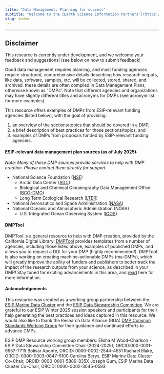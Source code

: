 ```yaml
---
title: "Data Management: Planning for success"
subtitle: "Welcome to the [Earth Science Information Partners'](https://www.esipfed.org/) data management planning resource."
slug: index
---
```


****
:::{.callout-warning}
## **Disclaimer** 
This resource is currently under development, and we welcome your feedback and suggestions! (see below on how to submit feedback)
:::

Good data management requires planning, and most funding agencies require structured, comprehensive details describing how research outputs, like data, software, samples, etc. will be collected, stored, shared, and archived. these details are often compiled in Data Management Plans, otherwise known as "DMPs". Note that
different agencies and organizations may have slightly different titles and acronyms for DMPs (see acronym list for more examples).


This resource offers examples of DMPs from ESIP-relevant funding agencies (listed below), with the goal of providing:

1. an overview of the sections/topics that should be covered in a DMP, 
2. a brief description of best practices for those sections/topics, and 
3. examples of DMPs from proposals funded by ESIP-relevant funding agencies.

#### ESIP-relevant data management plan sources (as of July 2025):
*Note: Many of these DMP sources provide services to help with DMP creation.  Please contact them directly for support.*

* National Science Foundation ([NSF](https://www.nsf.gov/funding/data-management-plan){target="_blank"})   
  * Arctic Data Center ([ADC](https://arcticdata.io/data-plans/){target="_blank"})  
  * Biological and Chemical Oceanography Data Management Office ([BCO-DMO](https://www.bco-dmo.org/how-to/prepare/data_management_plan){target="_blank"})  
  * Long Term Ecological Research ([LTER](https://lternet.edu/writing-a-data-management-plan-for-your-nsf-proposal/){target="_blank"})  
* National Aeronautics and Space Administration ([NASA](https://science.nasa.gov/researchers/sara/faqs/osdmp/){target="_blank"})  
* National Oceanic and Atmospheric Administration (NOAA)   
  * U.S. Integrated Ocean Observing System ([IOOS](https://ioos.noaa.gov/data/data-standards/data-management-planning-coordination/){target="_blank"})

#### DMPTool

DMPTool is a general resource to help with DMP creation, provided by the California Digital Library. [DMPTool](https://dmptool.org) provides templates from a number of agencies, including those listed above, examples of published DMPs, and allows you to request a DOI for your DMP (highly recommended\!).  DMPTool is also working on creating machine-actionable DMPs (ma-DMPs), which will greatly improve the ability of funders and publishers to better track the impact of the research outputs from your science, as described in your DMP\! Stay tuned for exciting advancements in this area, and [read](https://blog.dmptool.org/2025/04/03/working-toward-a-common-standard-api-for-machine-actionable-dmps/) here for more information.

#### Acknowledgements

This resource was created as a working group partnership between the [ESIP Marine Data Cluster](https://www.esipfed.org/collaboration-areas/marine-data/) and the [ESIP Data Stewardship Committee](https://www.esipfed.org/collaboration-areas/data-stewardship/). We are grateful to our ESIP Winter 2025 session speakers and participants for their help generating the best practices and ideas captured in this resource. We would also like to thank the Research Data Alliance (RDA) [DMP Common Standards Working Group](https://www.rd-alliance.org/groups/dmp-common-standards-wg/members/all-members/) for their guidance and continued efforts to advance DMPs.

ESIP DMP Resource working group members:
Elisha M Wood-Charlson - ESIP Data Stewardship Committee Chair (2024-2025); ORCID:000-0001-9557-7715
Bolivar Aponte, ORCID: 0000-0002-2544-4551
Rachael Blake, ORCID: 0000-0003-0847-9100
Carolina Berys, ESIP Marine Data Cluster Co-Chair, ORCID: 0000-0001-5889-835X
Joseph Gum, ESIP Marine Data Cluster Co-Chair, ORCID: 0000-0002-3045-0593

